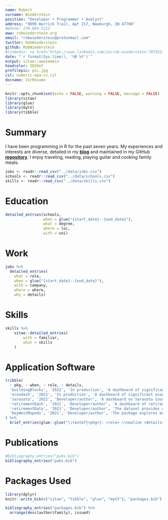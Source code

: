 ```yaml
---
name: Robert
surname: Wiederstein
position: "Developer • Programmer • Analyst"
address: "9899 Warrick Trail, Apt 217, Newburgh, IN 47708"
#phone: 270.869.5112
www: robwiederstein.org
email: "robwiederstein@protonmail.com"
twitter: RobWiederstein
github: RobWiederstein
#linkedin: <a href='https://www.linkedin.com/in/rob-wiederstein-797553138/'>rob-wiederstein</a>
date: "`r format(Sys.time(), '%B %Y')`"
output: vitae::awesomecv
headcolor: 3026ef
profilepic: pic.jpg
csl: numeric-apa-cv.csl
docname: CV/Resume
---
```


```r
knitr::opts_chunk$set(echo = FALSE, warning = FALSE, message = FALSE)
library(vitae)
library(glue)
library(myCV)
library(tibble)
```

# Summary

I have been programming in R for the past seven years. My experiences and interests are diverse, detailed in my [**blog**](https://www.robwiederstein.org) and maintained in my GitHub [**repository**](https://github.com/RobWiederstein). I enjoy traveling, reading, playing guitar and cooking family meals.


```r
jobs <- readr::read_csv("../data/jobs.csv")
schools <- readr::read_csv("../data/schools.csv")
skills <- readr::read_csv("../data/skills.csv")
```

# Education

```r
detailed_entries(schools, 
                 when = glue("{start_date}--{end_date}"),
                 what = degree,
                 where = loc,
                 with = uni)
```

# Work

```r
jobs %>% 
  detailed_entries(
    what = role,
    when = glue("{start_date}--{end_date}"),
    with = company,
    where = where,
    why = details)
```

# Skills

```r
skills %>%
    vitae::detailed_entries(
        with = familiar,
        what = skills
    )
```

# Application Software

```r
tribble(
  ~ pkg, ~ when, ~ role, ~ details,
  'buildingBlocks', '2022', 'In production', 'A dashboard of significant childhood development milestones with an emphasis on the role of high quality childcare, pre-k, and health on future educational outcomes. Data sources include the Internal Revenue Service, Bureau of Labor Statistics and the Indiana Department of Education.  US Census Bureau GIS data were also included for county and school district boundaries.',
  'econdash', '2022', 'In production', 'A dashboard of significant economic indicators from the U.S. Federal Reserve, International Monetary Fund, and the Organization For Economic Cooperation and Development.',
  'sarasota', '2022', 'Developer/author', 'A dashboard on Sarasota County residential real estate prices including both condominiums and single family homes.', 
  'retirementDash', '2021', 'Developer/author', 'A dashboard of retirement locations filtered by health, environment, housing affordability, and demographic criteria. An inter-county migration dataset was also included.',
  'retirementData', '2021', 'Developer/author', 'The dataset provides demographic, economic, environmental, and health data by county to determine retirement location. All United States counties are included.',
  'KeyWestMopeds', '2021', 'Developer/author', 'The package explores motorcycle crash data from 2012 through 2021 furnished via the Florida Highway Safety and Motor Vehicle Department through its open data portal.'
) %>% 
  brief_entries(glue::glue("\\textbf{<pkg>}: <role> \\newline <details>", .open = "<", .close = ">"), paste0(when, "\\newline"), .protect = FALSE)

```
# Publications

```r
#bibliography_entries("pubs.bib")
bibliography_entries("pubs.bib")
```

# Packages Used

```r
library(dplyr)
knitr::write_bib(c("vitae", "tibble", "glue", "myCV"), "packages.bib")

bibliography_entries("packages.bib") %>%
  arrange(desc(author$family), issued)
```

